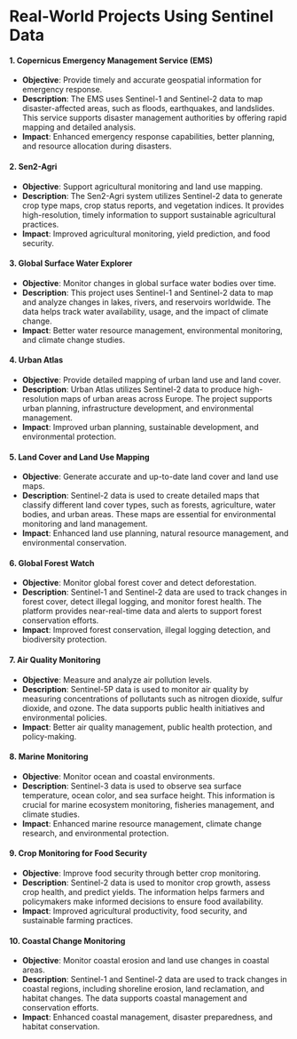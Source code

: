 # Real-World Projects Using Sentinel Data

#### 1. Copernicus Emergency Management Service (EMS)

- **Objective**: Provide timely and accurate geospatial information for emergency response.
- **Description**: The EMS uses Sentinel-1 and Sentinel-2 data to map disaster-affected areas, such as floods, earthquakes, and landslides. This service supports disaster management authorities by offering rapid mapping and detailed analysis.
- **Impact**: Enhanced emergency response capabilities, better planning, and resource allocation during disasters.

#### 2. Sen2-Agri

- **Objective**: Support agricultural monitoring and land use mapping.
- **Description**: The Sen2-Agri system utilizes Sentinel-2 data to generate crop type maps, crop status reports, and vegetation indices. It provides high-resolution, timely information to support sustainable agricultural practices.
- **Impact**: Improved agricultural monitoring, yield prediction, and food security.

#### 3. Global Surface Water Explorer

- **Objective**: Monitor changes in global surface water bodies over time.
- **Description**: This project uses Sentinel-1 and Sentinel-2 data to map and analyze changes in lakes, rivers, and reservoirs worldwide. The data helps track water availability, usage, and the impact of climate change.
- **Impact**: Better water resource management, environmental monitoring, and climate change studies.

#### 4. Urban Atlas

- **Objective**: Provide detailed mapping of urban land use and land cover.
- **Description**: Urban Atlas utilizes Sentinel-2 data to produce high-resolution maps of urban areas across Europe. The project supports urban planning, infrastructure development, and environmental management.
- **Impact**: Improved urban planning, sustainable development, and environmental protection.

#### 5. Land Cover and Land Use Mapping

- **Objective**: Generate accurate and up-to-date land cover and land use maps.
- **Description**: Sentinel-2 data is used to create detailed maps that classify different land cover types, such as forests, agriculture, water bodies, and urban areas. These maps are essential for environmental monitoring and land management.
- **Impact**: Enhanced land use planning, natural resource management, and environmental conservation.

#### 6. Global Forest Watch

- **Objective**: Monitor global forest cover and detect deforestation.
- **Description**: Sentinel-1 and Sentinel-2 data are used to track changes in forest cover, detect illegal logging, and monitor forest health. The platform provides near-real-time data and alerts to support forest conservation efforts.
- **Impact**: Improved forest conservation, illegal logging detection, and biodiversity protection.

#### 7. Air Quality Monitoring

- **Objective**: Measure and analyze air pollution levels.
- **Description**: Sentinel-5P data is used to monitor air quality by measuring concentrations of pollutants such as nitrogen dioxide, sulfur dioxide, and ozone. The data supports public health initiatives and environmental policies.
- **Impact**: Better air quality management, public health protection, and policy-making.

#### 8. Marine Monitoring

- **Objective**: Monitor ocean and coastal environments.
- **Description**: Sentinel-3 data is used to observe sea surface temperature, ocean color, and sea surface height. This information is crucial for marine ecosystem monitoring, fisheries management, and climate studies.
- **Impact**: Enhanced marine resource management, climate change research, and environmental protection.

#### 9. Crop Monitoring for Food Security

- **Objective**: Improve food security through better crop monitoring.
- **Description**: Sentinel-2 data is used to monitor crop growth, assess crop health, and predict yields. The information helps farmers and policymakers make informed decisions to ensure food availability.
- **Impact**: Improved agricultural productivity, food security, and sustainable farming practices.

#### 10. Coastal Change Monitoring

- **Objective**: Monitor coastal erosion and land use changes in coastal areas.
- **Description**: Sentinel-1 and Sentinel-2 data are used to track changes in coastal regions, including shoreline erosion, land reclamation, and habitat changes. The data supports coastal management and conservation efforts.
- **Impact**: Enhanced coastal management, disaster preparedness, and habitat conservation.


